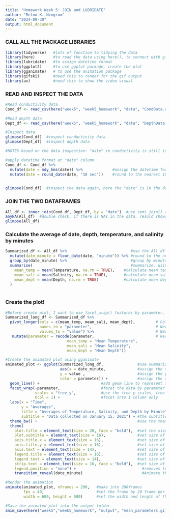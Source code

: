 ```yaml
---
title: "Homework Week 5: JOIN and LUBRIDATE"
author: "Retno K. Ningrum"
date: "2024-09-30"
output: html_document
---
```


### CALL ALL THE PACKAGE LIBRARIES 
```r
library(tidyverse)   #lots of function to tidying the data
library(here)        #to read the data using here(), to connect with github folder
library(lubridate)   #to assign datetime format
library(ggplot2)     #to use ggplot package, create the plot
library(gganimate)   # to use the animation package
library(gifski)      #need this to render for the gif output 
library(av)          #need this to show the video visual
```

### READ AND INSPECT THE DATA
```r
#Read conductivity data
Cond_df <- read_csv(here("week5", "week5_homework", "data", "CondData.csv"))

#Read depth data
Dept_df <- read_csv(here("week5", "week5_homework", "data", "DepthData.csv"))

#Inspect data
glimpse(Cond_df)  #inspect conductivity data
glimpse(Dept_df)  #inspect depth data

#NOTES based on the data inspection: "date" in conductivity is still in character, while in depth is already in datetime format. So we need to change the format "date" of cond_df into datetime

#apply datetime format at "date" column
Cond_df <- Cond_df %>%
  mutate(date = mdy_hms(date)) %>%             #assign the datetime format at "date" column
  mutate(date = round_date(date, "10 sec"))    #round to the nearest 10 seconds
  

glimpse(Cond_df)  #inspect the data again, here the "date" is in the datetime format. 
```

### JOIN THE TWO DATAFRAMES
```r
All_df <- inner_join(Cond_df, Dept_df, by = "date")  #use semi_join() to not join data with NAs
anyNA(All_df)  #double check, if there is NAs in the data, resuld shows "FALSE", meaning no NAs.
glimpse(All_df)
```
### Calculate the average of date, depth, temperature, and salinity by minutes
```r
Summarized_df <- All_df %>%                            #use the All_df to create new summarized_df
  mutate(date_minute = floor_date(date, "minute")) %>% #round to the nearest minutes, assign it to new column
  group_by(date_minute) %>%                            #group by minutes, using the new column "date_minute" 
  summarise(                                           #summarize, using summarise() function
    mean_temp = mean(Temperature, na.rm = TRUE),    #calculate mean temperature by following grouped column 
    mean_sali = mean(Salinity, na.rm = TRUE),       #calculate mean salinity by following grouped column
    mean_dept = mean(Depth, na.rm = TRUE)           #calculate mean depth by following grouped column
  )
  
```

### Create the plot!
```r
#Before create plot, I want to use facet_wrap() features by parameter, so I need to transform into long data format
Summarized_long_df <- Summarized_df %>%
  pivot_longer(cols = c(mean_temp, mean_sali, mean_dept),         # Columns to pivot
               names_to = "parameter",                            # New column for variable names
               values_to = "value") %>%                           # New column for variable values
   mutate(parameter = recode(parameter,                           # Recode variable names for better labels
                           mean_temp = "Mean Temperature",
                           mean_sali = "Mean Salinity",
                           mean_dept = "Mean Depth"))

#Create the animated plot using gganimate
animated_plot <- ggplot(Summarized_long_df,               #use summarized_df, 
                        aes(x = date_minute,              #assign the x axis with date_minutes 
                        y = value ,                       #assign the y axis with each parameter's value
                        color = parameter)) +             #assign the x axis by date_minutes
  geom_line() +                           #add geom line to represent the data
  facet_wrap(~parameter,                  #facet the data by parameter
             scales = "free_y",           #use the free_y scales, free in y axis dimension
             ncol = 1) +                  #facet into 1 column only
  labs(x = "Time",                                                         #label the x axis   
       y = "Averages",                                                     #label the y axis
       title = "Averages of Temperature, Salinity, and Depth by Minute",  #the title
       subtitle = "Data collected on January 15, 2021") + #the subtitle
  theme_bw() +                                            #use the theme_bw
  theme(
    plot.title = element_text(size = 20, face = "bold"),  #set the size at the title and bold the text
    plot.subtitle = element_text(size = 16),              #set size of subtitle
    axis.title.x = element_text(size = 16),               #set size of x axis
    axis.title.y = element_text(size = 16),               #set size of y axis
    axis.text = element_text(size = 14),                  #set size of axis text
    legend.title = element_text(size = 16),               #set size of legend title
    legend.text = element_text(size = 14),                #set size of legend text
    strip.text = element_text(size = 16, face = "bold"),  #set size of each frame title text, and bold
    legend.position = "none") +                             #removes legend
    transition_reveal(date_minute)                          #Animate the plot over time using date_minute

#Render the animation
animate(animated_plot, nframes = 200,   #make into 200frames
        fps = 40,                       #set the frame by 20 frame per seconds
        width = 600, height = 600)      #set the width and length of the frames

#Save the animated plot into the output folder
anim_save(here("week5","week5_homework", "output", "mean_parameters.gif"))
        
```

